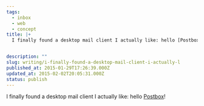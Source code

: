 ```yaml
---
tags:
  - inbox
  - web
  - concept
title: |+
  I finally found a desktop mail client I actually like: hello [Postbox](http://www.postbox-inc.com/)!


description: ""
slug: writing/i-finally-found-a-desktop-mail-client-i-actually-l
published_at: 2015-01-29T17:26:39.000Z
updated_at: 2015-02-02T20:05:31.000Z
status: publish
---
```

I finally found a desktop mail client I actually like: hello [Postbox](http://www.postbox-inc.com/)!
